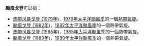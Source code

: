 {{不是|颶風戈登}}
{{NoteTA
|G1=TyphoonNew
|G2=TyphoonOld
|G3=Weather
}}
'''颱風戈登'''可以指：
*[[热带风暴戈登_(1979年)|热带风暴戈登 (1979年)]]，[[1979年太平洋颱風季|1979年太平洋颱風季]]的一個[[熱帶氣旋|熱帶氣旋]]。
*[[颱風戈登_(1982年)|颱風戈登 (1982年)]]，[[1982年太平洋颱風季|1982年太平洋颱風季]]的一個熱帶氣旋。
*[[热带风暴戈登_(1985年)|热带风暴戈登 (1985年)]]，[[1985年太平洋颱風季|1985年太平洋颱風季]]的一個熱帶氣旋。
*[[颱風戈登_(1989年)|颱風戈登 (1989年)]]，[[1989年太平洋颱風季|1989年太平洋颱風季]]的一個熱帶氣旋。

{{消歧義|cat=熱帶氣旋消歧義}}
